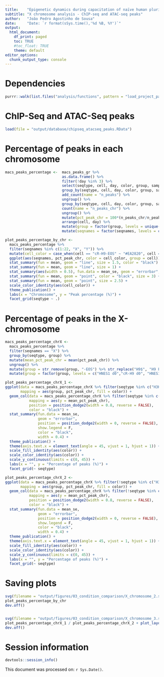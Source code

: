 ```yaml
---
title:    "Epigenetic dynamics during capacitation of naïve human pluripotent stem cells"
subtitle: "X chromosome analysis - ChIP-seq and ATAC-seq peaks"
author:   "João Pedro Agostinho de Sousa"
date:     "Date: `r format(sSys.time(),'%d %B, %Y')`"
output:
  html_document:
    df_print: paged
    toc: TRUE
    #toc_float: TRUE
    theme: default
editor_options:
  chunk_output_type: console
---
```


# Dependencies
```r

purrr::walk(list.files("analysis/functions", pattern = "load_project_packages", full.names = T), source)

```

# ChIP-Seq and ATAC-Seq peaks
```r

load(file = "output/database/chipseq_atacseq_peaks.RData")

```

# Percentage of peaks in each chromosome
```r

macs_peaks_percentage <-  macs_peaks_gr %>%
                          as.data.frame() %>% 
                          filter(!day %in% 3) %>% 
                          select(seqtype, cell, day, color, group, sample_id, seqnames) %>% 
                          group_by(seqtype, cell, day, color, group, sample_id) %>% 
                          add_count(name = "n_peaks") %>% 
                          ungroup() %>% 
                          group_by(seqtype, cell, day, color, group, sample_id, n_peaks, seqnames) %>% 
                          count(name = "n_peaks_chr") %>% 
                          ungroup() %>%
                          mutate(pct_peak_chr = 100*(n_peaks_chr/n_peaks)) %>% 
                          arrange(cell, day) %>% 
                          mutate(group = factor(group, levels = unique(group))) %>% 
                          mutate(seqnames = factor(seqnames, levels = c(1:22, "X", "Y")))

plot_peaks_percentage_by_chr <- 
  macs_peaks_percentage %>%
  filter(seqnames %in% c(1:22, "X", "Y")) %>%
  mutate(cell_color = case_when(cell == "cR-H9-EOS" ~ "#EA2820", cell == "HNES1" ~ "#2A7AB9", cell == "H9-EOS" ~ "darkgray")) %>% 
  ggplot(aes(seqnames, pct_peak_chr, color = cell_color, group = cell)) +
  stat_summary(fun = mean, geom = "line", size = 1.5, color = "black") +
  stat_summary(fun = mean, geom = "line", size = 1) +
  stat_summary(aes(width = 0.5), fun.data = mean_se, geom = "errorbar", size = 0.5, color = "black") +
  stat_summary(fun = mean, geom = "point", color = "black", size = 3) +
  stat_summary(fun = mean, geom = "point", size = 2.5) +
  scale_color_identity(aes(cell_color)) +
  theme_publication() +
  labs(x = "Chromosome", y = "Peak percentage (%)") +
  facet_grid(seqtype ~ .)

```

# Percentage of peaks in the X-chromosome
```r

macs_peaks_percentage_chrX <- 
  macs_peaks_percentage %>% 
  filter(seqnames == "X") %>% 
  group_by(seqtype, group) %>%
  mutate(mean_pct_peak_chr = mean(pct_peak_chr)) %>%
  ungroup() %>%
  mutate(group = str_remove(group, "-EOS") %>% str_replace("H9$", "H9 Primed")) %>% 
  mutate(group = factor(group, levels = c("HNES1 d0","cR-H9 d0", "HNES1 d10","cR-H9 d10", "HNES1 d20X", "cR-H9 d20X", "HNES1 d20E","cR-H9 d20E","H9 Primed")))

plot_peaks_percentage_chrX_1 <-
ggplot(data = macs_peaks_percentage_chrX %>% filter(seqtype %in% c("H3K27me3", "H3K9me3")),
       mapping = aes(group, pct_peak_chr, fill = color)) +
  geom_col(data = macs_peaks_percentage_chrX %>% filter(seqtype %in% c("H3K27me3", "H3K9me3")) %>% select(seqtype, group, color, mean_pct_peak_chr) %>% unique,
           mapping = aes(y = mean_pct_peak_chr),
           position = position_dodge2(width = 0.8, reverse = FALSE),
           color = "black") +
  stat_summary(fun.data = mean_se,
               geom = "errorbar",
               position = position_dodge2(width = 0, reverse = FALSE),
               show.legend = F,
               color = "black",
               width = 0.4) +
  theme_publication() +
  theme(axis.text.x = element_text(angle = 45, vjust = 1, hjust = 1)) +
  scale_fill_identity(aes(color)) +
  scale_color_identity(aes(color)) +
  scale_y_continuous(limits = c(0, 45)) +
  labs(x = "", y = "Percentage of peaks (%)") +
  facet_grid(~ seqtype)

plot_peaks_percentage_chrX_2 <-
ggplot(data = macs_peaks_percentage_chrX %>% filter(!seqtype %in% c("H3K27me3", "H3K9me3")),
       mapping = aes(group, pct_peak_chr, fill = color)) +
  geom_col(data = macs_peaks_percentage_chrX %>% filter(!seqtype %in% c("H3K27me3", "H3K9me3")) %>% select(seqtype, group, color, mean_pct_peak_chr) %>% unique,
           mapping = aes(y = mean_pct_peak_chr),
           position = position_dodge2(width = 0.8, reverse = FALSE),
           color = "black") +
  stat_summary(fun.data = mean_se,
               geom = "errorbar",
               position = position_dodge2(width = 0, reverse = FALSE),
               show.legend = F,
               color = "black",
               width = 0.4) +
  theme_publication() +
  theme(axis.text.x = element_text(angle = 45, vjust = 1, hjust = 1)) +
  scale_fill_identity(aes(color)) +
  scale_color_identity(aes(color)) +
  scale_y_continuous(limits = c(0, 45)) +
  labs(x = "", y = "Percentage of peaks (%)") +
  facet_grid(~ seqtype)

```

# Saving plots
```r

svg(filename = "output/figures/03_condition_comparison/X_chromosome_2.svg", width = 6, height = 6)
plot_peaks_percentage_by_chr
dev.off()


svg(filename = "output/figures/03_condition_comparison/X_chromosome_3.svg", width = 7.25, height = 7)
plot_peaks_percentage_chrX_1 / plot_peaks_percentage_chrX_2 + plot_layout(heights = c(1, 0.5), widths = c(1, 1))
dev.off()

```

# Session information
```r

devtools::session_info()

```

This document was processed on: `r Sys.Date()`.